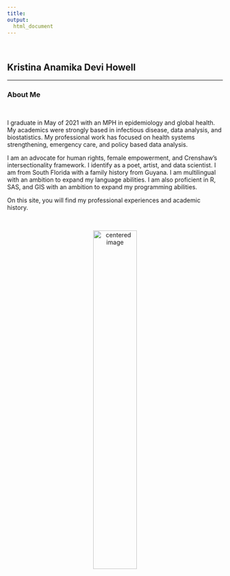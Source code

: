 ```yaml
---
title: 
output: 
  html_document
---
```

&nbsp;  

## Kristina Anamika Devi Howell

-----------------------

### About Me

&nbsp;  

I graduate in May of 2021 with an MPH in epidemiology and global health. My academics were strongly based in infectious disease, data analysis, and biostatistics. My professional work has focused on health systems strengthening, emergency care, and policy based data analysis. 


I am an advocate for human rights, female empowerment, and Crenshaw's intersectionality framework. I identify as a poet, artist, and data scientist. I am from South Florida with a family history from Guyana. I am multilingual with an ambition to expand my language abilities. I am also proficient in R, SAS, and GIS with an ambition to expand my programming abilities. 


On this site, you will find my professional experiences and academic history. 

&nbsp;  

<center>
<img src="snp.jpg" alt="centered image" style = "width:45%" >
</center>








